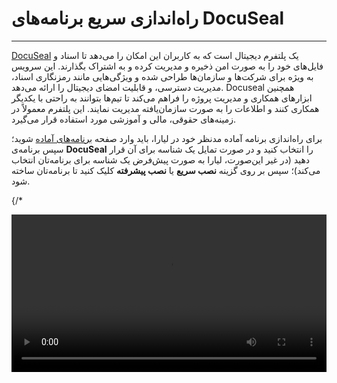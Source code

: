 

<Layout>
<Head>
<title>مستندات راه‌اندازی سریع برنامه‌های DocuSeal - لیارا</title>
</Head>

# راه‌اندازی سریع برنامه‌های DocuSeal
<hr className="mb-2" />

<a href="https://www.docuseal.co/" className="text-[#2196f3] ">DocuSeal</a> یک پلتفرم دیجیتال است که به کاربران این امکان را می‌دهد تا اسناد و فایل‌های خود را به صورت امن ذخیره و مدیریت کرده و به اشتراک بگذارند. این سرویس به ویژه برای شرکت‌ها و سازمان‌ها طراحی شده و ویژگی‌هایی مانند رمزنگاری اسناد، مدیریت دسترسی، و قابلیت امضای دیجیتال را ارائه می‌دهد. Docuseal همچنین ابزارهای همکاری و مدیریت پروژه را فراهم می‌کند تا تیم‌ها بتوانند به راحتی با یکدیگر همکاری کنند و اطلاعات را به صورت سازمان‌یافته مدیریت نمایند. این پلتفرم معمولاً در زمینه‌های حقوقی، مالی و آموزشی مورد استفاده قرار می‌گیرد.

<div className="h-4" />

برای راه‌اندازی برنامه آماده مدنظر خود در لیارا، باید وارد صفحه <a href="https://console.liara.ir/one-click-apps" className="text-[#2196f3] ">برنامه‌های آماده</a> شوید؛ سپس برنامه‌ی <b>DocuSeal</b> 
را انتخاب کنید و در صورت تمایل یک شناسه برای آن قرار دهید (در غیر این‌صورت، لیارا به صورت پیش‌فرض یک شناسه برای برنامه‌تان انتخاب می‌کند)؛ سپس بر روی گزینه **نصب سریع** یا **نصب پیشرفته** کلیک کنید تا برنامه‌تان ساخته شود.

{/* <div className="h-4" />
<video
  src="https://files.liara.ir/liara/docs/DocuSeal.mp4"
  controls="controls"
  className="block w-full"
  width="100%"
/>
<div className="h-4" /> */}

پس از ساخته شدن برنامه، می‌توانید در صفحه <a href="https://console.liara.ir/apps" className="text-[#2196f3] ">پلتفرم</a>، برنامه خود را بررسی کنید. برای نصب دلخواه و انتخاب نسخه مدنظرتان یا انتخاب dockerimage ، باید از گزینه **نصب پیشرفته** یا <a href="/one-click-apps/liara-compose/about/" className="text-[#2196f3]">Liara Compose</a> استفاده کنید. 

<Section id="see-also" title="همچنین بخوانید:" />

<div className='h-2' />
<div className="grid md:grid-cols-1 gap-4">
            {[
      {
        title: "تغییر نسخه‌ی برنامه مستقر شده",
        link: "./how-tos/choose-version"
      },
  ].map(item =>
    <Link href={item.link}>
    <Card className="flex cursor-pointer w-full items-center justify-between">
        <div className="flex items-center gap-3">
        <h4>
            {item.title}
        </h4>
        </div>
        <GoArrowLeft className="ml-1" />
    </Card>
    </Link>
            )}
</div>


</Layout>